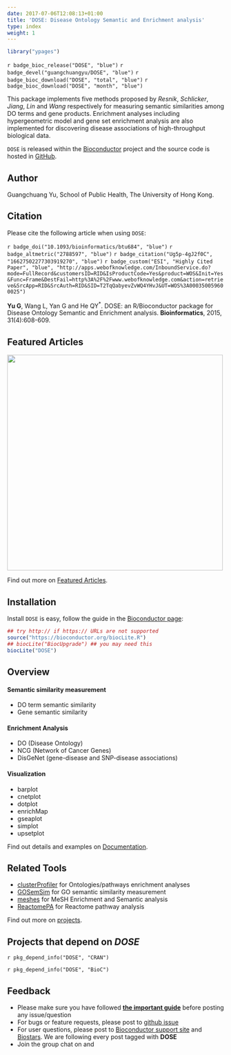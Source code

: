 ```yaml
---
date: 2017-07-06T12:08:13+01:00
title: 'DOSE: Disease Ontology Semantic and Enrichment analysis'
type: index
weight: 1
---
```




<link rel="stylesheet" href="https://guangchuangyu.github.io/css/font-awesome.min.css">
<link rel="stylesheet" href="https://guangchuangyu.github.io/css/academicons.min.css">


```r
library("ypages")
```


`r badge_bioc_release("DOSE", "blue")`
`r badge_devel("guangchuangyu/DOSE", "blue")`
`r badge_bioc_download("DOSE", "total", "blue")`
`r badge_bioc_download("DOSE", "month", "blue")`

This package implements five methods proposed by _Resnik_, _Schlicker_, _Jiang_, _Lin_ and _Wang_ respectively for measuring semantic similarities among DO terms and gene products. Enrichment analyses including hypergeometric model and gene set enrichment analysis are also implemented for discovering disease associations of high-throughput biological data.


`DOSE` is released within the [Bioconductor](https://bioconductor.org/packages/DOSE) project and the source code is hosted in <a href="https://github.com/GuangchuangYu/DOSE"><i class="fa fa-github fa-lg"></i> GitHub</a>.


## <i class="fa fa-user"></i> Author

Guangchuang Yu, School of Public Health, The University of Hong Kong.

<a href="https://twitter.com/guangchuangyu"><i class="fa fa-twitter fa-3x"></i></a>
<a href="https://guangchuangyu.github.io/blog_images/biobabble.jpg"><i class="fa fa-wechat fa-3x"></i></a>
<a href="https://www.ncbi.nlm.nih.gov/pubmed/?term=Guangchuang+Yu[Author+-+Full]"><i class="ai ai-pubmed ai-3x"></i></a>
<a href="https://scholar.google.com.hk/citations?user=DO5oG40AAAAJ&hl=en"><i class="ai ai-google-scholar ai-3x"></i></a>
<a href="https://orcid.org/0000-0002-6485-8781"><i class="ai ai-orcid ai-3x"></i></a>
<a href="https://impactstory.org/u/0000-0002-6485-8781"><i class="ai ai-impactstory ai-3x"></i></a>


## <i class="fa fa-book"></i> Citation

Please cite the following article when using `DOSE`:

`r badge_doi("10.1093/bioinformatics/btu684", "blue")`
`r badge_altmetric("2788597", "blue")`
`r badge_citation("Ug5p-4gJ2f0C", "16627502277303919270", "blue")`
`r badge_custom("ESI", "Highly Cited Paper", "blue",
"http://apps.webofknowledge.com/InboundService.do?mode=FullRecord&customersID=RID&IsProductCode=Yes&product=WOS&Init=Yes&Func=Frame&DestFail=http%3A%2F%2Fwww.webofknowledge.com&action=retrieve&SrcApp=RID&SrcAuth=RID&SID=T2TqQabyevZvWQ4YHvJ&UT=WOS%3A000350059600025")`

__Yu G__, Wang L, Yan G and He QY<sup>*</sup>. DOSE: an R/Bioconductor package for Disease Ontology Semantic and Enrichment analysis. **Bioinformatics**, 2015, 31(4):608-609.


## <i class="fa fa-pencil"></i> Featured Articles

<img src="https://guangchuangyu.github.io/featured_img/DOSE/c5mb00663e-f1_hi-res.gif" width="500">

<i class="fa fa-hand-o-right"></i> Find out more on <i class="fa fa-pencil"></i> [Featured Articles](https://guangchuangyu.github.io/DOSE/featuredArticles/).


## <i class="fa fa-download"></i> Installation

Install `DOSE` is easy, follow the guide in the [Bioconductor page](https://bioconductor.org/packages/DOSE/):

```r
## try http:// if https:// URLs are not supported
source("https://bioconductor.org/biocLite.R")
## biocLite("BiocUpgrade") ## you may need this
biocLite("DOSE")
```

## <i class="fa fa-cogs"></i> Overview

#### <i class="fa fa-angle-double-right"></i> Semantic similarity measurement

+ DO term semantic similarity
+ Gene semantic similarity

#### <i class="fa fa-angle-double-right"></i> Enrichment Analysis

+ DO (Disease Ontology)
+ NCG (Network of Cancer Genes)
+ DisGeNet (gene-disease and SNP-disease associations)

#### <i class="fa fa-angle-double-right"></i> Visualization

+ barplot
+ cnetplot
+ dotplot
+ enrichMap
+ gseaplot
+ simplot
+ upsetplot


<i class="fa fa-hand-o-right"></i> Find out details and examples on <i class="fa fa-book"></i> [Documentation](https://guangchuangyu.github.io/DOSE/documentation/).

## <i class="fa fa-wrench"></i> Related Tools

<ul class="fa-ul">
<li><i class="fa-li fa fa-angle-double-right"></i><a href="https://guangchuangyu.github.io/clusterProfiler">clusterProfiler</a> for Ontologies/pathways enrichment analyses</li>
<li><i class="fa-li fa fa-angle-double-right"></i><a href="https://guangchuangyu.github.io/GOSemSim">GOSemSim</a> for GO semantic similarity measurement</li>
<li><i class="fa-li fa fa-angle-double-right"></i><a href="https://guangchuangyu.github.io/meshes">meshes</a> for MeSH Enrichment and Semantic analysis</li>
<li><i class="fa-li fa fa-angle-double-right"></i><a href="https://guangchuangyu.github.io/ReactomePA">ReactomePA</a> for Reactome pathway analysis</li>
</ul>

<i class="fa fa-hand-o-right"></i> Find out more on [projects](https://guangchuangyu.github.io/#projects).


## <i class="fa fa-code-fork"></i> Projects that depend on _DOSE_

`r pkg_depend_info("DOSE", "CRAN")`

`r pkg_depend_info("DOSE", "BioC")`


## <i class="fa fa-comment"></i> Feedback
<ul class="fa-ul">
<li><i class="fa-li fa fa-hand-o-right"></i> Please make sure you have followed <a href="https://guangchuangyu.github.io/2016/07/how-to-bug-author/"><strong>the important guide</strong></a> before posting any issue/question</li>
<li><i class="fa-li fa fa-bug"></i> For bugs or feature requests, please post to <i class="fa fa-github-alt"></i> [github issue](https://github.com/GuangchuangYu/DOSE/issues)</li>
<li><i class="fa-li fa fa-question"></i>  For user questions, please post to [Bioconductor support site](https://support.bioconductor.org/) and [Biostars](https://www.biostars.org/). We are following every post tagged with **DOSE**</li>
<li><i class="fa-li fa fa-commenting"></i> Join the group chat on <a href="https://twitter.com/hashtag/DOSE"><i class="fa fa-twitter fa-lg"></i></a> and <a href="http://huati.weibo.com/k/DOSE"><i class="fa fa-weibo fa-lg"></i></a></li>
</ul>
